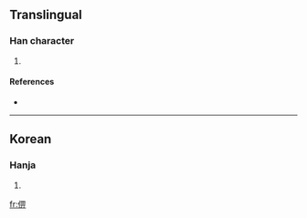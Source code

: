 ==Translingual==

===Han character===
{{Han char|rn=9|rad=人|as=08|sn=10|four=|canj=人田一中 (OWML)}}

# {{defn|Han|sort=人08}}

====References====
* {{Han ref|kx=0109.171|dkj=|dj=|hdz=|uh=346D|ud=13421|bh=|bd=}}
----

==Korean==

===Hanja===
{{ko-hanja|hangeul=비|rv=bi|mr=pi|y=pi}}

# {{defn|Korean|sort=人08}}

[[fr:㑭]]